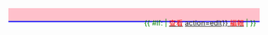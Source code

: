 <div><div style="background:transparent;background:pink;"><div style="float:right; padding:0.4em 0.5em 0.2em 0.5em; color:green" class="noprint plainlinks small">{{ #if: {{{2}}} | [[{{fullurl:{{{2}}}}}_<font_color="red">查看</font>|{{fullurl:{{{2}}}}} <font color="red">查看</font>]] [[{{fullurl:{{{2}}}|action=edit}} <font color="red">編輯</font>]] | }}</div>
<h2 style="border-bottom:2px solid blue; padding:0.4em 0.5em 0.2em 0.5em; color:green; font-size:1.2em; font-weight:bold;">{{{1}}}</h2></div>
